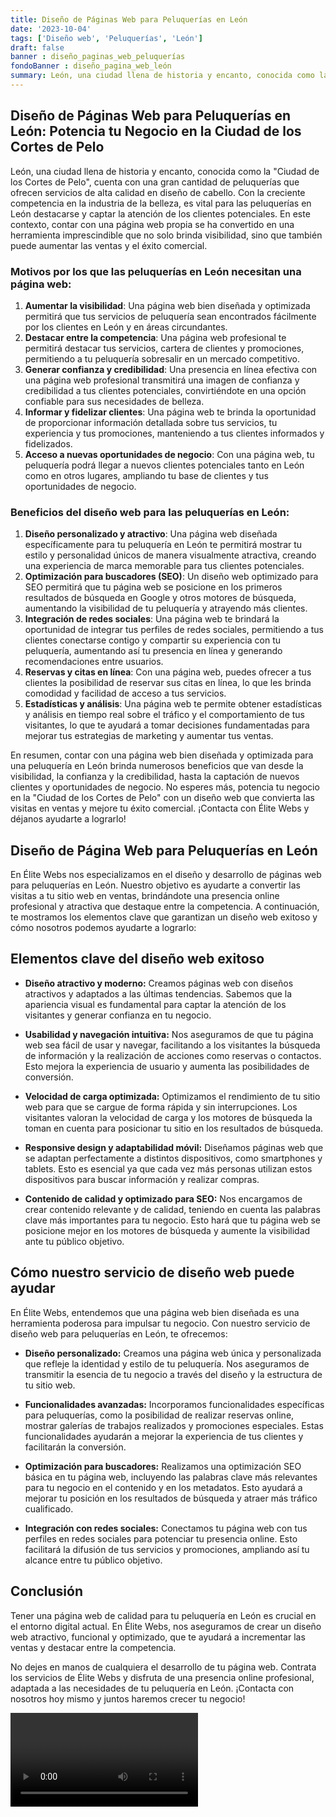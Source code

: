 ```yaml
---
title: Diseño de Páginas Web para Peluquerías en León
date: '2023-10-04'
tags: ['Diseño web', 'Peluquerías', 'León']
draft: false
banner : diseño_paginas_web_peluquerías
fondoBanner : diseño_pagina_web_león
summary: León, una ciudad llena de historia y encanto, conocida como la Ciudad de los Cortes de Pelo, cuenta con una gran cantidad de peluquerías que ofrecen servicios de alta calidad en diseño de cabello. Con la creciente competencia en la industria de la belleza, es vital para las peluquerías en León destacarse y captar la atención de los clientes potenciales. En este contexto, contar con una página web propia se ha convertido en una herramienta imprescindible que no solo brinda visibilidad, sino que también puede aumentar las ventas y el éxito comercial.
---
```


## **Diseño de Páginas Web para Peluquerías en León: Potencia tu Negocio en la Ciudad de los Cortes de Pelo**

León, una ciudad llena de historia y encanto, conocida como la "Ciudad de los Cortes de Pelo", cuenta con una gran cantidad de peluquerías que ofrecen servicios de alta calidad en diseño de cabello. Con la creciente competencia en la industria de la belleza, es vital para las peluquerías en León destacarse y captar la atención de los clientes potenciales. En este contexto, contar con una página web propia se ha convertido en una herramienta imprescindible que no solo brinda visibilidad, sino que también puede aumentar las ventas y el éxito comercial.

### **Motivos por los que las peluquerías en León necesitan una página web:**

1. **Aumentar la visibilidad**: Una página web bien diseñada y optimizada permitirá que tus servicios de peluquería sean encontrados fácilmente por los clientes en León y en áreas circundantes.
2. **Destacar entre la competencia**: Una página web profesional te permitirá destacar tus servicios, cartera de clientes y promociones, permitiendo a tu peluquería sobresalir en un mercado competitivo.
3. **Generar confianza y credibilidad**: Una presencia en línea efectiva con una página web profesional transmitirá una imagen de confianza y credibilidad a tus clientes potenciales, convirtiéndote en una opción confiable para sus necesidades de belleza.
4. **Informar y fidelizar clientes**: Una página web te brinda la oportunidad de proporcionar información detallada sobre tus servicios, tu experiencia y tus promociones, manteniendo a tus clientes informados y fidelizados.
5. **Acceso a nuevas oportunidades de negocio**: Con una página web, tu peluquería podrá llegar a nuevos clientes potenciales tanto en León como en otros lugares, ampliando tu base de clientes y tus oportunidades de negocio.

### **Beneficios del diseño web para las peluquerías en León:**

1. **Diseño personalizado y atractivo**: Una página web diseñada específicamente para tu peluquería en León te permitirá mostrar tu estilo y personalidad únicos de manera visualmente atractiva, creando una experiencia de marca memorable para tus clientes potenciales.
2. **Optimización para buscadores (SEO)**: Un diseño web optimizado para SEO permitirá que tu página web se posicione en los primeros resultados de búsqueda en Google y otros motores de búsqueda, aumentando la visibilidad de tu peluquería y atrayendo más clientes.
3. **Integración de redes sociales**: Una página web te brindará la oportunidad de integrar tus perfiles de redes sociales, permitiendo a tus clientes conectarse contigo y compartir su experiencia con tu peluquería, aumentando así tu presencia en línea y generando recomendaciones entre usuarios.
4. **Reservas y citas en línea**: Con una página web, puedes ofrecer a tus clientes la posibilidad de reservar sus citas en línea, lo que les brinda comodidad y facilidad de acceso a tus servicios.
5. **Estadísticas y análisis**: Una página web te permite obtener estadísticas y análisis en tiempo real sobre el tráfico y el comportamiento de tus visitantes, lo que te ayudará a tomar decisiones fundamentadas para mejorar tus estrategias de marketing y aumentar tus ventas.

En resumen, contar con una página web bien diseñada y optimizada para una peluquería en León brinda numerosos beneficios que van desde la visibilidad, la confianza y la credibilidad, hasta la captación de nuevos clientes y oportunidades de negocio. No esperes más, potencia tu negocio en la "Ciudad de los Cortes de Pelo" con un diseño web que convierta las visitas en ventas y mejore tu éxito comercial. ¡Contacta con Élite Webs y déjanos ayudarte a lograrlo!

<GifSeo />

<Cta />

## Diseño de Página Web para Peluquerías en León

En Élite Webs nos especializamos en el diseño y desarrollo de páginas web para peluquerías en León. Nuestro objetivo es ayudarte a convertir las visitas a tu sitio web en ventas, brindándote una presencia online profesional y atractiva que destaque entre la competencia. A continuación, te mostramos los elementos clave que garantizan un diseño web exitoso y cómo nosotros podemos ayudarte a lograrlo:

## Elementos clave del diseño web exitoso

- **Diseño atractivo y moderno:** Creamos páginas web con diseños atractivos y adaptados a las últimas tendencias. Sabemos que la apariencia visual es fundamental para captar la atención de los visitantes y generar confianza en tu negocio.

- **Usabilidad y navegación intuitiva:** Nos aseguramos de que tu página web sea fácil de usar y navegar, facilitando a los visitantes la búsqueda de información y la realización de acciones como reservas o contactos. Esto mejora la experiencia de usuario y aumenta las posibilidades de conversión.

- **Velocidad de carga optimizada:** Optimizamos el rendimiento de tu sitio web para que se cargue de forma rápida y sin interrupciones. Los visitantes valoran la velocidad de carga y los motores de búsqueda la toman en cuenta para posicionar tu sitio en los resultados de búsqueda.

- **Responsive design y adaptabilidad móvil:** Diseñamos páginas web que se adaptan perfectamente a distintos dispositivos, como smartphones y tablets. Esto es esencial ya que cada vez más personas utilizan estos dispositivos para buscar información y realizar compras.

- **Contenido de calidad y optimizado para SEO:** Nos encargamos de crear contenido relevante y de calidad, teniendo en cuenta las palabras clave más importantes para tu negocio. Esto hará que tu página web se posicione mejor en los motores de búsqueda y aumente la visibilidad ante tu público objetivo.

## Cómo nuestro servicio de diseño web puede ayudar

En Élite Webs, entendemos que una página web bien diseñada es una herramienta poderosa para impulsar tu negocio. Con nuestro servicio de diseño web para peluquerías en León, te ofrecemos:

- **Diseño personalizado:** Creamos una página web única y personalizada que refleje la identidad y estilo de tu peluquería. Nos aseguramos de transmitir la esencia de tu negocio a través del diseño y la estructura de tu sitio web.

- **Funcionalidades avanzadas:** Incorporamos funcionalidades específicas para peluquerías, como la posibilidad de realizar reservas online, mostrar galerías de trabajos realizados y promociones especiales. Estas funcionalidades ayudarán a mejorar la experiencia de tus clientes y facilitarán la conversión.

- **Optimización para buscadores:** Realizamos una optimización SEO básica en tu página web, incluyendo las palabras clave más relevantes para tu negocio en el contenido y en los metadatos. Esto ayudará a mejorar tu posición en los resultados de búsqueda y atraer más tráfico cualificado.

- **Integración con redes sociales:** Conectamos tu página web con tus perfiles en redes sociales para potenciar tu presencia online. Esto facilitará la difusión de tus servicios y promociones, ampliando así tu alcance entre tu público objetivo.

## Conclusión

Tener una página web de calidad para tu peluquería en León es crucial en el entorno digital actual. En Élite Webs, nos aseguramos de crear un diseño web atractivo, funcional y optimizado, que te ayudará a incrementar las ventas y destacar entre la competencia.

No dejes en manos de cualquiera el desarrollo de tu página web. Contrata los servicios de Élite Webs y disfruta de una presencia online profesional, adaptada a las necesidades de tu peluquería en León. ¡Contacta con nosotros hoy mismo y juntos haremos crecer tu negocio!

<Video />

<CtaBot job='Peluquerías' city='León'/>

<Gmaps query='León+españa+maps' />